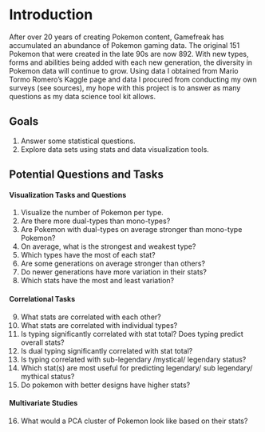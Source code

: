 # Introduction

After over 20 years of creating Pokemon content, Gamefreak has accumulated an abundance of Pokemon gaming data. The original 151 Pokemon that were created in the late 90s are now 892. With new types, forms and abilities being added with each new generation, the diversity in Pokemon data will continue to grow. Using data I obtained from Mario Tormo Romero's Kaggle page and data I procured from conducting my own surveys (see sources), my hope with this project is to answer as many questions as my data science tool kit allows. 


## Goals 
1. Answer some statistical questions.
2. Explore data sets using stats and data visualization tools. 


## Potential Questions and Tasks 
#### Visualization Tasks and Questions
1. Visualize the number of Pokemon per type. 
2. Are there more dual-types than mono-types? 
3. Are Pokemon with dual-types on average stronger than mono-type Pokemon? 
4. On average, what is the strongest and weakest type?
5. Which types have the most of each stat? 
6. Are some generations on average stronger than others?
7. Do newer generations have more variation in their stats? 
8. Which stats have the most and least variation? 

#### Correlational Tasks
9.  What stats are correlated with each other?
10. What stats are correlated with individual types? 
11. Is typing significantly correlated with stat total? Does typing predict overall stats? 
12. Is dual typing significantly correlated with stat total? 
13. Is typing correlated with sub-legendary /mystical/ legendary status? 
14. Which stat(s) are most useful for predicting legendary/ sub legendary/ mythical status?
15. Do pokemon with better designs have higher stats?

#### Multivariate Studies
16. What would a PCA cluster of Pokemon look like based on their stats? 


